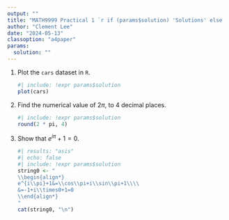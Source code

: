 ---
output: ""
title: "MATH9999 Practical 1 `r if (params$solution) 'Solutions' else 'Questions'`"
author: "Clement Lee"
date: "2024-05-13"
classoption: "a4paper"
params:
  solution: ""
---

1. Plot the `cars` dataset in `R`. 
   ```{r cars}
   #| include: !expr params$solution
   plot(cars)
   ```

2. Find the numerical value of $2\pi$, to $4$ decimal places.
   ```{r two-pi}
   #| include: !expr params$solution
   round(2 * pi, 4)
   ```

3. Show that $e^{i\pi}+1=0$.
   ```{r euler}
   #| results: "asis"
   #| echo: false
   #| include: !expr params$solution
   string0 <- "
   \\begin{align*}
   e^{i\\pi}+1&=\\cos\\pi+i\\sin\\pi+1\\\\
   &=-1+i\\times0+1=0
   \\end{align*}
   "
   cat(string0, "\n")
   ```
  
<!-- A comment that won't appear in the output. -->
